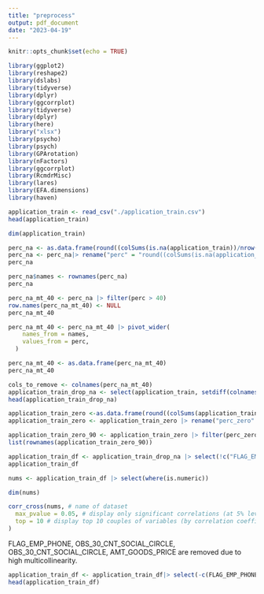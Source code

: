 ```yaml
---
title: "preprocess"
output: pdf_document
date: "2023-04-19"
---
```


```r
knitr::opts_chunk$set(echo = TRUE)
```

```r
library(ggplot2)
library(reshape2)
library(dslabs)
library(tidyverse)
library(dplyr)
library(ggcorrplot)
library(tidyverse)
library(dplyr)
library(here)
library("xlsx")
library(psycho)
library(psych)
library(GPArotation)
library(nFactors)
library(ggcorrplot)
library(RcmdrMisc)
library(lares)
library(EFA.dimensions)
library(haven)
```

```r
application_train <- read_csv("./application_train.csv")
head(application_train)
```
```r
dim(application_train)
```

```r
perc_na <- as.data.frame(round((colSums(is.na(application_train))/nrow(application_train))*100, 2))
perc_na <- perc_na|> rename("perc" = "round((colSums(is.na(application_train))/nrow(application_train)) * 100, 2)")
perc_na
```
```r
perc_na$names <- rownames(perc_na)
perc_na
```

```r
perc_na_mt_40 <- perc_na |> filter(perc > 40) 
row.names(perc_na_mt_40) <- NULL
perc_na_mt_40
```
```r
perc_na_mt_40 <- perc_na_mt_40 |> pivot_wider(
    names_from = names,
    values_from = perc,
  )

perc_na_mt_40 <- as.data.frame(perc_na_mt_40)
perc_na_mt_40
```
```r
cols_to_remove <- colnames(perc_na_mt_40)
application_train_drop_na <- select(application_train, setdiff(colnames(application_train), cols_to_remove))
head(application_train_drop_na)
```


```r

application_train_zero <-as.data.frame(round((colSums(application_train_drop_na==0, na.rm =T)/nrow(application_train_drop_na))*100,2))
application_train_zero <- application_train_zero |> rename("perc_zero" = "round((colSums(application_train_drop_na == 0, na.rm = T)/nrow(application_train_drop_na)) * 100, 2)")

application_train_zero_90 <- application_train_zero |> filter(perc_zero > 90)
list(rownames(application_train_zero_90))
```
```r
application_train_df <- application_train_drop_na |> select(!c("FLAG_EMAIL","FLAG_DOCUMENT_2","FLAG_DOCUMENT_4",             "FLAG_DOCUMENT_5", "FLAG_DOCUMENT_6", "FLAG_DOCUMENT_7", "FLAG_DOCUMENT_8", "FLAG_DOCUMENT_9", "FLAG_DOCUMENT_10", "FLAG_DOCUMENT_11", "FLAG_DOCUMENT_12",   "FLAG_DOCUMENT_13",   "FLAG_DOCUMENT_14",   "FLAG_DOCUMENT_15",  "FLAG_DOCUMENT_16",  "FLAG_DOCUMENT_17", "FLAG_DOCUMENT_18", "FLAG_DOCUMENT_19", "FLAG_DOCUMENT_20" ))
application_train_df
```

```r
nums <- application_train_df |> select(where(is.numeric))

```
```r
dim(nums)
```

```r
corr_cross(nums, # name of dataset
  max_pvalue = 0.05, # display only significant correlations (at 5% level)
  top = 10 # display top 10 couples of variables (by correlation coefficient)
)
```
FLAG_EMP_PHONE, OBS_30_CNT_SOCIAL_CIRCLE, OBS_30_CNT_SOCIAL_CIRCLE, AMT_GOODS_PRICE are removed due to high multicollinearity.
```r
application_train_df <- application_train_df|> select(-c(FLAG_EMP_PHONE, OBS_30_CNT_SOCIAL_CIRCLE, OBS_30_CNT_SOCIAL_CIRCLE, AMT_GOODS_PRICE))
head(application_train_df)
```
```r

```








